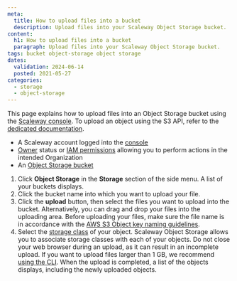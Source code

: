 ```yaml
---
meta:
  title: How to upload files into a bucket
  description: Upload files into your Scaleway Object Storage bucket.
content:
  h1: How to upload files into a bucket
  paragraph: Upload files into your Scaleway Object Storage bucket.
tags: bucket object-storage object storage
dates:
  validation: 2024-06-14
  posted: 2021-05-27
categories:
  - storage
  - object-storage
---
```


This page explains how to upload files into an Object Storage bucket using the [Scaleway console](https://consol.scaleway.com/). To upload an object using the S3 API, refer to the [dedicated documentation](/storage/object/api-cli/object-operations/#putobject/).

<Macro id="requirements" />

- A Scaleway account logged into the [console](https://console.scaleway.com/)
- [Owner](/identity-and-access-management/iam/concepts/#owner/) status or [IAM permissions](/identity-and-access-management/iam/concepts/#permission/) allowing you to perform actions in the intended Organization
- An [Object Storage bucket](/storage/object/how-to/create-a-bucket/)

1. Click **Object Storage** in the **Storage** section of the side menu. A list of your buckets displays.
2. Click the bucket name into which you want to upload your file.
3. Click the **upload** button, then select the files you want to upload into the bucket. Alternatively, you can drag and drop your files into the uploading area.
    <Message type="important">
      Before uploading your files, make sure the file name is in accordance with the [AWS S3 Object key naming guidelines](https://docs.aws.amazon.com/AmazonS3/latest/dev/UsingMetadata.html#object-key-guidelines/).
    </Message>
4. Select the [storage class](/storage/object/concepts/#storage-class/) of your object. Scaleway Object Storage allows you to associate storage classes with each of your objects.
    <Message type="important">
      Do not close your web browser during an upload, as it can result in an incomplete upload. If you want to upload files larger than 1 GB, we recommend [using the CLI](/storage/object/api-cli/object-operations/#putobject/).
    </Message>
    When the upload is completed, a list of the objects displays, including the newly uploaded objects.
